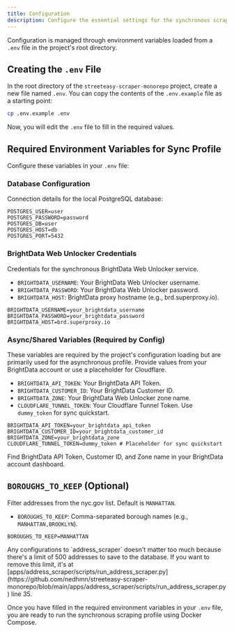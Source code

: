 ```yaml
---
title: Configuration
description: Configure the essential settings for the synchronous scraping profile.
---
```



Configuration is managed through environment variables loaded from a `.env` file in the project's root directory.

## Creating the `.env` File

In the root directory of the `streeteasy-scraper-monorepo` project, create a new file named `.env`. You can copy the contents of the `.env.example` file as a starting point:

```bash
cp .env.example .env
```

Now, you will edit the `.env` file to fill in the required values.

## Required Environment Variables for Sync Profile

Configure these variables in your `.env` file:

### Database Configuration

Connection details for the local PostgreSQL database:

```dotenv
POSTGRES_USER=user
POSTGRES_PASSWORD=password
POSTGRES_DB=user
POSTGRES_HOST=db
POSTGRES_PORT=5432
```

### BrightData Web Unlocker Credentials

Credentials for the synchronous BrightData Web Unlocker service.

- `BRIGHTDATA_USERNAME`: Your BrightData Web Unlocker username.
- `BRIGHTDATA_PASSWORD`: Your BrightData Web Unlocker password.
- `BRIGHTDATA_HOST`: BrightData proxy hostname (e.g., brd.superproxy.io).

```dotenv
BRIGHTDATA_USERNAME=your_brightdata_username
BRIGHTDATA_PASSWORD=your_brightdata_password
BRIGHTDATA_HOST=brd.superproxy.io
```

### Async/Shared Variables (Required by Config)

These variables are required by the project's configuration loading but are primarily used for the asynchronous profile. Provide values from your BrightData account or use a placeholder for Cloudflare.

- `BRIGHTDATA_API_TOKEN`: Your BrightData API Token.
- `BRIGHTDATA_CUSTOMER_ID`: Your BrightData Customer ID.
- `BRIGHTDATA_ZONE`: Your BrightData Web Unlocker zone name.
- `CLOUDFLARE_TUNNEL_TOKEN`: Your Cloudflare Tunnel Token. Use `dummy_token` for sync quickstart.

```dotenv
BRIGHTDATA_API_TOKEN=your_brightdata_api_token
BRIGHTDATA_CUSTOMER_ID=your_brightdata_customer_id
BRIGHTDATA_ZONE=your_brightdata_zone
CLOUDFLARE_TUNNEL_TOKEN=dummy_token # Placeholder for sync quickstart
```

<Aside type="note">
  Find BrightData API Token, Customer ID, and Zone name in your BrightData
  account dashboard.
</Aside>

## `BOROUGHS_TO_KEEP` (Optional)

Filter addresses from the nyc.gov list. Default is `MANHATTAN`.

- `BOROUGHS_TO_KEEP`: Comma-separated borough names (e.g., `MANHATTAN,BROOKLYN`).

```dotenv
BOROUGHS_TO_KEEP=MANHATTAN
```

<Aside type="note">
  Any configurations to `address_scraper` doesn't matter too much because
  there's a limit of 500 addresses to save to the database. If you want to
  remove this limit, it's at
  [apps/address_scraper/scripts/run_address_scraper.py](https://github.com/nedhmn/streeteasy-scraper-monorepo/blob/main/apps/address_scraper/scripts/run_address_scraper.py)
  line 35.
</Aside>

Once you have filled in the required environment variables in your `.env` file, you are ready to run the synchronous scraping profile using Docker Compose.
